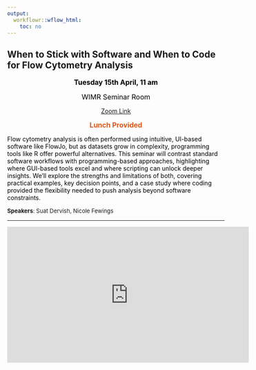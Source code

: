 ```yaml
---
output:
  workflowr::wflow_html:
    toc: no
---
```


## When to Stick with Software and When to Code for Flow Cytometry Analysis
 
<div style="text-align: center">

<read-time><span style="color:black;"><font size="3">**Tuesday 15th April, 11 am**</font></span></read-time>

<read-time><span style="color:black;"><font size="3">WIMR Seminar Room</font></span></read-time>

<read-time>[Zoom Link](https://uni-sydney.zoom.us/s/88109360455)</read-time>

<span style="color:#dd571c;"><font size="3">**Lunch Provided**</font></span>

</div>

</wimr>

<span style="color:black;">Flow cytometry analysis is often performed using intuitive, UI-based software like FlowJo, but as datasets grow in complexity, programming tools like R offer powerful alternatives. This seminar will contrast standard software workflows with programming-based approaches, highlighting where GUI-based tools excel and where scripting can unlock deeper insights. We’ll explore the strengths and limitations of both, covering practical examples, key decision points, and a case study where coding provided the flexibility needed to push analysis beyond software constraints.

<font size="2">**Speakers**: Suat Dervish, Nicole Fewings</font>
   
<hr>

<div style="text-align: center">

<iframe width="560" height="315" src="https://www.youtube.com/embed/Cd21LuWmQj4?si=_h_OShvsa5vLOtTG" title="YouTube video player" frameborder="0" allow="accelerometer; autoplay; clipboard-write; encrypted-media; gyroscope; picture-in-picture; web-share" referrerpolicy="strict-origin-when-cross-origin" allowfullscreen></iframe>

</div>
